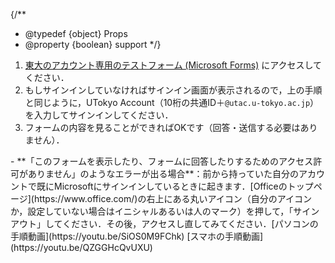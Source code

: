 
{/**
  * @typedef {object} Props
  * @property {boolean} support
  */}

1. [東大のアカウント専用のテストフォーム (Microsoft Forms)](https://forms.office.com/r/GJ5LhNC269) にアクセスしてください．
1. もしサインインしていなければサインイン画面が表示されるので，上の手順と同じように，UTokyo Account（10桁の共通ID＋`@utac.u-tokyo.ac.jp`） を入力してサインインしてください．
1. フォームの内容を見ることができればOKです（回答・送信する必要はありません）．

<Help lang="ja" support={props.support}>
  - **「このフォームを表示したり、フォームに回答したりするためのアクセス許可がありません」のようなエラーが出る場合**：前から持っていた自分のアカウントで既にMicrosoftにサインインしているときに起きます．[Officeのトップページ](https://www.office.com/)の右上にある丸いアイコン（自分のアイコンか，設定していない場合はイニシャルあるいは人のマーク）を押して，「サインアウト」してください．その後，アクセスし直してみてください．[パソコンの手順動画](https://youtu.be/SiOS0M9FChk) [スマホの手順動画](https://youtu.be/QZGGHcQvUXU)
</Help>

